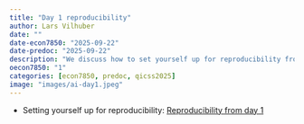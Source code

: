 ```yaml
---
title: "Day 1 reproducibility"
author: Lars Vilhuber
date: ""
date-econ7850: "2025-09-22"
date-predoc: "2025-09-22"
description: "We discuss how to set yourself up for reproducibility from the very first day of your project."
oecon7850: "1"
categories: [econ7850, predoc, qicss2025]
image: "images/ai-day1.jpeg"
---
```


- Setting yourself up for reproducibility: [Reproducibility from day 1](https://larsvilhuber.github.io/day1-tutorial/#/title-slide)
